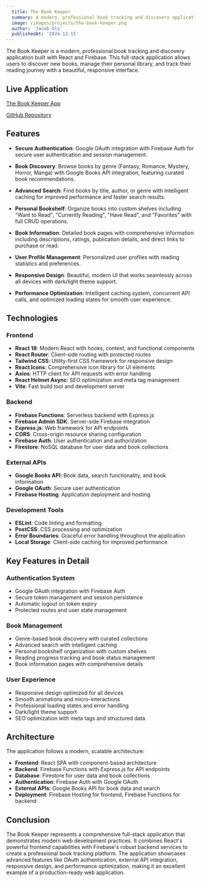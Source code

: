 ```yaml
---
  title: The Book Keeper
  summary: A modern, professional book tracking and discovery application built with React and Firebase. Track your reading journey, discover new books, and manage your personal library with ease.
  image: /images/projects/the-book-keeper.png
  author: 'Jacob Ols'
  publishedAt: '2024-12-15'
---
```


The Book Keeper is a modern, professional book tracking and discovery application built with React and Firebase. This full-stack application allows users to discover new books, manage their personal library, and track their reading journey with a beautiful, responsive interface.

## Live Application

[The Book Keeper App](https://the-book-keeper-53f36.web.app/)

[GitHub Repository](https://github.com/OlsJacob-FS/theBookKeeper)

## Features

- **Secure Authentication**: Google OAuth integration with Firebase Auth for secure user authentication and session management.

- **Book Discovery**: Browse books by genre (Fantasy, Romance, Mystery, Horror, Manga) with Google Books API integration, featuring curated book recommendations.

- **Advanced Search**: Find books by title, author, or genre with intelligent caching for improved performance and faster search results.

- **Personal Bookshelf**: Organize books into custom shelves including "Want to Read", "Currently Reading", "Have Read", and "Favorites" with full CRUD operations.

- **Book Information**: Detailed book pages with comprehensive information including descriptions, ratings, publication details, and direct links to purchase or read.

- **User Profile Management**: Personalized user profiles with reading statistics and preferences.

- **Responsive Design**: Beautiful, modern UI that works seamlessly across all devices with dark/light theme support.

- **Performance Optimization**: Intelligent caching system, concurrent API calls, and optimized loading states for smooth user experience.

## Technologies

### Frontend
- **React 18**: Modern React with hooks, context, and functional components
- **React Router**: Client-side routing with protected routes
- **Tailwind CSS**: Utility-first CSS framework for responsive design
- **React Icons**: Comprehensive icon library for UI elements
- **Axios**: HTTP client for API requests with error handling
- **React Helmet Async**: SEO optimization and meta tag management
- **Vite**: Fast build tool and development server

### Backend
- **Firebase Functions**: Serverless backend with Express.js
- **Firebase Admin SDK**: Server-side Firebase integration
- **Express.js**: Web framework for API endpoints
- **CORS**: Cross-origin resource sharing configuration
- **Firebase Auth**: User authentication and authorization
- **Firestore**: NoSQL database for user data and book collections

### External APIs
- **Google Books API**: Book data, search functionality, and book information
- **Google OAuth**: Secure user authentication
- **Firebase Hosting**: Application deployment and hosting

### Development Tools
- **ESLint**: Code linting and formatting
- **PostCSS**: CSS processing and optimization
- **Error Boundaries**: Graceful error handling throughout the application
- **Local Storage**: Client-side caching for improved performance

## Key Features in Detail

### Authentication System
- Google OAuth integration with Firebase Auth
- Secure token management and session persistence
- Automatic logout on token expiry
- Protected routes and user state management

### Book Management
- Genre-based book discovery with curated collections
- Advanced search with intelligent caching
- Personal bookshelf organization with custom shelves
- Reading progress tracking and book status management
- Book information pages with comprehensive details

### User Experience
- Responsive design optimized for all devices
- Smooth animations and micro-interactions
- Professional loading states and error handling
- Dark/light theme support
- SEO optimization with meta tags and structured data

## Architecture

The application follows a modern, scalable architecture:

- **Frontend**: React SPA with component-based architecture
- **Backend**: Firebase Functions with Express.js for API endpoints
- **Database**: Firestore for user data and book collections
- **Authentication**: Firebase Auth with Google OAuth
- **External APIs**: Google Books API for book data and search
- **Deployment**: Firebase Hosting for frontend, Firebase Functions for backend

## Conclusion

The Book Keeper represents a comprehensive full-stack application that demonstrates modern web development practices. It combines React's powerful frontend capabilities with Firebase's robust backend services to create a professional book tracking platform. The application showcases advanced features like OAuth authentication, external API integration, responsive design, and performance optimization, making it an excellent example of a production-ready web application.
